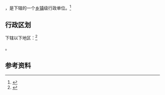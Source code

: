 {{中国乡级行政区|21/14/04/104/000}}

'''{{PAGENAMEBASE}}'''，是{{PRC admin/fullname|21/14/04/104/000|3}}下辖的一个[[乡镇|乡镇]]级行政单位。<ref>{{PRC admin/ref sgc|{{PRC admin/parent|21/14/04/104/000}}}}</ref>

== 行政区划 ==

{{PAGENAMEBASE}}下辖以下地区：<ref>{{PRC admin/ref sgc|21/14/04/104/000}}</ref>

{{PRC admin/children|21/14/04/104/000}}。

== 参考资料 ==

{{reflist}}

{{行政区划小作品}}
{{PRC admin/navcat|21/14/04/104/000}}